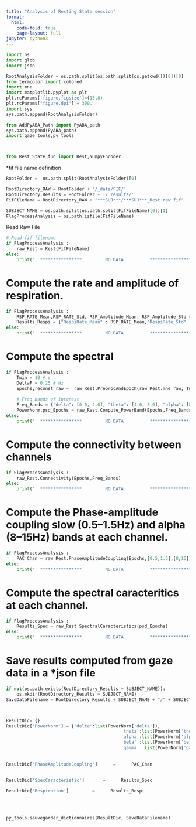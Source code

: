 ```yaml
---
title: "Analysis of Resting State session"
format:
  html:
    code-fold: true
    page-layout: full
jupyter: python3
---
```




```python
import os 
import glob
import json

RootAnalysisFolder = os.path.split(os.path.split(os.getcwd())[0])[0]
from termcolor import colored
import mne
import matplotlib.pyplot as plt
plt.rcParams['figure.figsize']=(15,8)
plt.rcParams["figure.dpi"] = 300.
import sys
sys.path.append(RootAnalysisFolder)

from AddPyABA_Path import PyABA_path
sys.path.append(PyABA_path)
import gaze_tools,py_tools



from Rest_State_fun import Rest,NumpyEncoder
```


*fif file name definition

```python

RootFolder =  os.path.split(RootAnalysisFolder)[0]

RootDirectory_RAW = RootFolder + '/_data/FIF/'
RootDirectory_Results = RootFolder + '/_results/'
FifFileName = RootDirectory_RAW + "***SUJ***/***SUJ***_Rest.raw.fif"

SUBJECT_NAME = os.path.split(os.path.split(FifFileName)[0])[1]
FlagProcessAnalysis = os.path.isfile(FifFileName)


```


Read Raw File

```python

# Read fif filename 
if FlagProcessAnalysis :
	raw_Rest = Rest(FifFileName)
else:
	print("  ****************         NO DATA          ****************")		
```

# Compute the rate and amplitude of respiration.
```python
if FlagProcessAnalysis :
	RSP_RATE_Mean,RSP_RATE_Std, RSP_Amplitude_Mean, RSP_Amplitude_Std = raw_Rest.RespirationAnalysis(raw_Rest.mne_raw,'Resp')
	Results_Respi = {"RespiRate_Mean" : RSP_RATE_Mean,"RespiRate_Std" : RSP_RATE_Std,"RespiAmplitude_Mean" : RSP_Amplitude_Mean,"RespiAmplitude_Std" : RSP_Amplitude_Std}
else:
	print("  ****************         NO DATA          ****************")		
```


# Compute the spectral 
```python
if FlagProcessAnalysis :
	Twin = 10 # s
	DeltaF = 0.25 # Hz
	Epochs,reconst_raw =  raw_Rest.PreprocAndEpoch(raw_Rest.mne_raw, Twin)
	
	# Freq bands of interest
	Freq_Bands = {"delta": [0.0, 4.0], "theta": [4.0, 8.0], "alpha": [8.0, 12.0], "beta": [13.0, 25.0], "gamma": [25.0, 40.0]}
	PowerNorm,psd_Epochs = raw_Rest.Compute_PowerBand(Epochs,Freq_Bands)
else:
	print("  ****************         NO DATA          ****************")		
```


# Compute the connectivity between channels 
```python
if FlagProcessAnalysis :
	raw_Rest.Connectivity(Epochs,Freq_Bands)
else:
	print("  ****************         NO DATA          ****************")		
```

# Compute the Phase-amplitude coupling slow (0.5–1.5Hz) and alpha (8–15Hz) bands at each channel.
```python
if FlagProcessAnalysis :
	PAC_Chan = raw_Rest.PhaseAmplitudeCoupling(Epochs,[0.5,1.5],[8,15])
else:
	print("  ****************         NO DATA          ****************")		
```

# Compute the spectral caracteritics at each channel.
```python
if FlagProcessAnalysis :
	Results_Spec = raw_Rest.SpectralCaracteristics(psd_Epochs)
else:
	print("  ****************         NO DATA          ****************")		
```








# Save results computed from gaze data in a *json file
```python
if not(os.path.exists(RootDirectory_Results + SUBJECT_NAME)):
	os.mkdir(RootDirectory_Results + SUBJECT_NAME)
SaveDataFilename = RootDirectory_Results + SUBJECT_NAME + "/" + SUBJECT_NAME + "_Rest.json"



ResultDic= {}
ResultDic['PowerNorm'] = {'delta':list(PowerNorm['delta']),
											'theta':list(PowerNorm['theta']),
											'alpha':list(PowerNorm['alpha']),
											'beta' :list(PowerNorm['beta']),
											'gamma' :list(PowerNorm['gamma'])}
											
											
ResultDic['PhaseAmplitudeCoupling']		 = 		PAC_Chan					
											
								
ResultDic['SpecCaracteristic']		 = 		Results_Spec

ResultDic['Respiration']		 = 		Results_Respi

							
								
								
py_tools.sauvegarder_dictionnaires(ResultDic, SaveDataFilename)   	
											


	   
```











